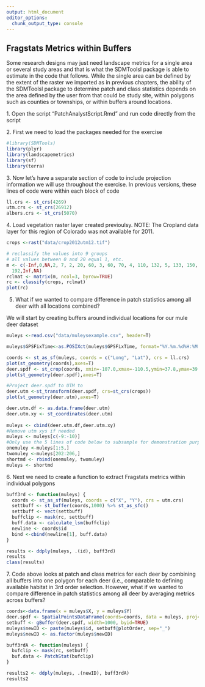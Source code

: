 ```yaml
---
output: html_document
editor_options: 
  chunk_output_type: console
---
```


## Fragstats Metrics within Buffers

Some research designs may just need landscape metrics for a single area or several study areas and that is what the SDMToolsl package is able to estimate in the code that follows. While the single area can be defined by the extent of the raster we imported as in previous chapters, the ability of the SDMToolsl package to determine patch and class statistics depends on the area defined by the user from that could be study site, within polygons such as counties or townships, or within buffers around locations.

1\. Open the script "PatchAnalystScript.Rmd" and run code directly from the script

2\. First we need to load the packages needed for the exercise

```r
#library(SDMTools)
library(plyr)
library(landscapemetrics)
library(sf)
library(terra)
```

3\. Now let's have a separate section of code to include projection information we will use throughout the exercise. In previous versions, these lines of code were within each block of code

```r
ll.crs <- st_crs(4269)
utm.crs <- st_crs(26912)
albers.crs <- st_crs(5070)
```

4\. Load vegetation raster layer created previoulsy. NOTE: The Cropland data layer for this region of Colorado was not available for 2011.

```r
crops <-rast("data/crop2012utm12.tif")

# reclassify the values into 9 groups
# all values between 0 and 20 equal 1, etc.
m <- c(-Inf,0,NA,2, 7, 2, 20, 60, 3, 60, 70, 4, 110, 132, 5, 133, 150, 6, 151, 191, 7, 
  192,Inf,NA)
rclmat <- matrix(m, ncol=3, byrow=TRUE)
rc <- classify(crops, rclmat)
plot(rc)
```

5.  What if we wanted to compare difference in patch statistics among all deer with all locations combined?

We will start by creating buffers around individual locations for our mule deer dataset

```r
muleys <-read.csv("data/muleysexample.csv", header=T)

muleys$GPSFixTime<-as.POSIXct(muleys$GPSFixTime, format="%Y.%m.%d%H:%M:%S")

coords <- st_as_sf(muleys, coords = c("Long", "Lat"), crs = ll.crs)
plot(st_geometry(coords),axes=T)
deer.spdf <- st_crop(coords, xmin=-107.0,xmax=-110.5,ymin=37.8,ymax=39.0)
plot(st_geometry(deer.spdf),axes=T)

#Project deer.spdf to UTM to 
deer.utm <-st_transform(deer.spdf, crs=st_crs(crops))
plot(st_geometry(deer.utm),axes=T)

deer.utm.df <- as.data.frame(deer.utm)
deer.utm.xy <- st_coordinates(deer.utm)
 
muleys <- cbind(deer.utm.df,deer.utm.xy)
#Remove utm xys if needed
muleys <- muleys[c(-9:-10)]
#Only use the 5 lines of code below to subsample for demonstration purposes!
onemuley <-muleys[1:5,]
twomuley <-muleys[202:206,]
shortmd <- rbind(onemuley, twomuley)
muleys <- shortmd
```

6\. Next we need to create a function to extract Fragstats metrics within individual polygons

```r
buff3rd <- function(muleys) {
  coords <- st_as_sf(muleys, coords = c("X", "Y"), crs = utm.crs)
  settbuff <- st_buffer(coords,1000) %>% st_as_sfc()
  settbuff <- vect(settbuff)
  buffclip <- mask(rc, settbuff)
  buff.data <- calculate_lsm(buffclip)
  newline <- coords$id
  bind <-cbind(newline[1], buff.data)
}

results <- ddply(muleys, .(id), buff3rd)
results
class(results)
```

7\. Code above looks at patch and class metrics for each deer by combining all buffers into one polygon for each deer (i.e., comparable to defining available habitat in 3rd order selection. However, what if we wanted to compare difference in patch statistics among all deer by averaging metrics across buffers?

```r
coords<-data.frame(x = muleys$X, y = muleys$Y)
deer.spdf <- SpatialPointsDataFrame(coords=coords, data = muleys, proj4string = utm12.crs)
setbuff <- gBuffer(deer.spdf, width=1000, byid=TRUE)
muleys$newID <- paste(muleys$id, setbuff@plotOrder, sep="_")
muleys$newID <- as.factor(muleys$newID)

buff3rdA <- function(muleys) {
  bufclip <- mask(rc, setbuff)
  buf.data <- PatchStat(bufclip)
}

results2 <- ddply(muleys, .(newID), buff3rdA)
results2
```
